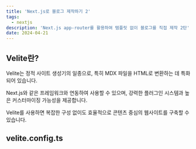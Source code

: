 ```yaml
---
title: 'Next.js로 블로그 제작하기 2'
tags:
  - nextjs
description: 'Next.js app-router를 활용하여 템플릿 없이 블로그를 직접 제작 2탄'
date: 2024-04-21
---
```


## Velite란?

Velite는 정적 사이트 생성기의 일종으로, 특히 MDX 파일을 HTML로 변환하는 데 특화되어 있습니다. 

Next.js와 같은 프레임워크와 연동하여 사용할 수 있으며, 강력한 플러그인 시스템과 높은 커스터마이징 가능성을 제공합니다. 

Velite를 사용하면 복잡한 구성 없이도 효율적으로 콘텐츠 중심의 웹사이트를 구축할 수 있습니다.

## velite.config.ts

